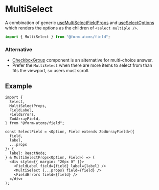
<Meta title="components/MultiSelect" of={MultiSelectStories} />

# MultiSelect

A combination of generic [useMultiSelectFieldProps](?path=/docs/hooks-usemultiselectfieldprops--docs) and [useSelectOptions](?path=/docs/hooks-useselectoptions--docs)
which renders the options as the children of `<select multiple />`.

```ts
import { MultiSelect } from "@form-atoms/field";
```

### Alternative

- [CheckboxGroup](?path=/docs/components-checkboxgroup--docs) component is an alternative for multi-choice answer.
- Prefer the `MultiSelect` when there are more items to select from than fits the viewport, so users must scroll.

## Example

```tsx
import {
  Select,
  MultiSelectProps,
  FieldLabel,
  FieldErrors,
  ZodArrayField,
} from "@form-atoms/field";

const SelectField = <Option, Field extends ZodArrayField>({
  field,
  label,
  ...props
}: {
  label: ReactNode;
} & MultiSelectProps<Option, Field>) => (
  <div style={{ margin: "20px 0" }}>
    <FieldLabel field={field} label={label} />
    <MultiSelect {...props} field={field} />
    <FieldErrors field={field} />
  </div>
);
```

<Stories />
